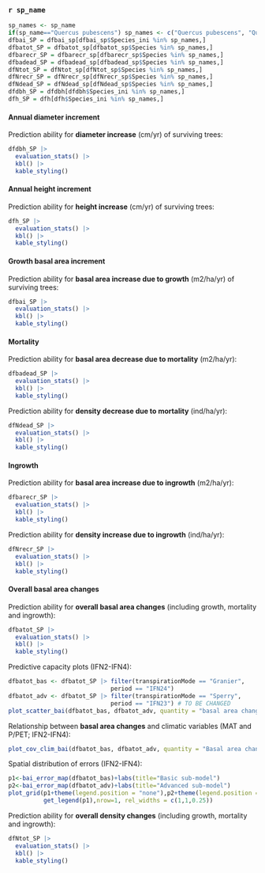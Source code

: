 ### `r sp_name`

```r
sp_names <- sp_name
if(sp_name=="Quercus pubescens") sp_names <- c("Quercus pubescens", "Quercus pyrenaica")
dfbai_SP = dfbai_sp[dfbai_sp$Species_ini %in% sp_names,]
dfbatot_SP = dfbatot_sp[dfbatot_sp$Species %in% sp_names,]
dfbarecr_SP = dfbarecr_sp[dfbarecr_sp$Species %in% sp_names,]
dfbadead_SP = dfbadead_sp[dfbadead_sp$Species %in% sp_names,]
dfNtot_SP = dfNtot_sp[dfNtot_sp$Species %in% sp_names,]
dfNrecr_SP = dfNrecr_sp[dfNrecr_sp$Species %in% sp_names,]
dfNdead_SP = dfNdead_sp[dfNdead_sp$Species %in% sp_names,]
dfdbh_SP = dfdbh[dfdbh$Species_ini %in% sp_names,]
dfh_SP = dfh[dfh$Species_ini %in% sp_names,]
```


#### Annual diameter increment

Prediction ability for **diameter increase** (cm/yr) of surviving trees:
```r
dfdbh_SP |> 
  evaluation_stats() |> 
  kbl() |>
  kable_styling()
```


<!-- Predictive capacity plots: -->

<!-- ```{r, echo = FALSE, fig.width=8, fig.height = 4, warning=FALSE, message=FALSE} -->
<!-- dfdbhSP_bas <- dfdbh_SP |> filter(transpirationMode == "Granier", -->
<!--                              period == "IFN24") -->
<!-- dfdbhSP_adv <- dfdbh_SP |> filter(transpirationMode == "Granier", -->
<!--                              period == "IFN24") -->
<!-- plot_scatter_tree(dfdbhSP_bas, dfdbhSP_adv,  points = TRUE) -->
<!-- ``` -->

<!-- Relationship between **diameter increment** and climatic variables (MAT and P/PET): -->
<!-- ```{r, echo = FALSE, fig.width=8, fig.height = 12, warning=FALSE, message=FALSE} -->
<!-- plot_cov_clim_tree(dfdbhSP_bas, dfdbhSP_adv,  points = TRUE) -->
<!-- ``` -->




#### Annual height increment

Prediction ability for **height increase** (cm/yr) of surviving trees:

```r
dfh_SP |> 
  evaluation_stats() |> 
  kbl() |>
  kable_styling()
```

<!-- Predictive capacity plots (IFN2-IFN4): -->

<!-- ```{r, echo = FALSE, fig.width=8, fig.height=4, warning=FALSE, message=FALSE} -->
<!-- dfhSP_bas <- dfh_SP |> filter(transpirationMode == "Granier", -->
<!--                              period == "IFN24") -->
<!-- dfhSP_adv <- dfh_SP |> filter(transpirationMode == "Granier", -->
<!--                              period == "IFN24") -->
<!-- plot_scatter_tree(dfhSP_bas, dfhSP_adv, points = TRUE, xylim = c(0,20), errorlim = c(-20,20), initiallim = c(0, 2000), -->
<!--                   var = "height") -->
<!-- ``` -->

<!-- Relationship between height increase and climatic variables (MAT, P/PET and available PAR; IFN2 - IFN4): -->

<!-- ```{r, echo = FALSE, fig.width=8, fig.height=12, warning=FALSE, message=FALSE} -->
<!-- plot_cov_clim_tree(dfhSP_bas, dfhSP_bas, points = TRUE, xylim = c(0,20), errorlim = c(-20,20), var = "height") -->
<!-- ``` -->

#### Growth basal area increment

Prediction ability for **basal area increase due to growth** (m2/ha/yr) of surviving trees: 

```r
dfbai_SP |> 
  evaluation_stats() |> 
  kbl() |>
  kable_styling()
```

#### Mortality

Prediction ability for **basal area decrease due to mortality** (m2/ha/yr): 

```r
dfbadead_SP |> 
  evaluation_stats() |> 
  kbl() |>
  kable_styling()
```

Prediction ability for **density decrease due to mortality** (ind/ha/yr): 

```r
dfNdead_SP |> 
  evaluation_stats() |> 
  kbl() |>
  kable_styling()
```


#### Ingrowth


Prediction ability for **basal area increase due to ingrowth** (m2/ha/yr): 

```r
dfbarecr_SP |> 
  evaluation_stats() |> 
  kbl() |>
  kable_styling()
```


Prediction ability for **density increase due to ingrowth** (ind/ha/yr): 

```r
dfNrecr_SP |> 
  evaluation_stats() |> 
  kbl() |>
  kable_styling()
```

#### Overall basal area changes

Prediction ability for **overall basal area changes** (including growth, mortality and ingrowth):

```r
dfbatot_SP |> 
  evaluation_stats() |> 
  kbl() |>
  kable_styling()
```


Predictive capacity plots (IFN2-IFN4):

```r
dfbatot_bas <- dfbatot_SP |> filter(transpirationMode == "Granier",
                             period == "IFN24")
dfbatot_adv <- dfbatot_SP |> filter(transpirationMode == "Sperry",
                             period == "IFN23") # TO BE CHANGED
plot_scatter_bai(dfbatot_bas, dfbatot_adv, quantity = "basal area change", xylim = c(-0.5,2), errorlim = c(-2,2))
```

Relationship between **basal area changes** and climatic variables (MAT and P/PET; IFN2-IFN4):
```r
plot_cov_clim_bai(dfbatot_bas, dfbatot_adv, quantity = "Basal area change", ylim = c(-0.5,2), errorlim = c(-2,2))
```

Spatial distribution of errors (IFN2-IFN4): 
```r
p1<-bai_error_map(dfbatot_bas)+labs(title="Basic sub-model")
p2<-bai_error_map(dfbatot_adv)+labs(title="Advanced sub-model")
plot_grid(p1+theme(legend.position = "none"),p2+theme(legend.position = "none"),
          get_legend(p1),nrow=1, rel_widths = c(1,1,0.25))
```


Prediction ability for **overall density changes** (including growth, mortality and ingrowth):

```r
dfNtot_SP |> 
  evaluation_stats() |> 
  kbl() |>
  kable_styling()
```